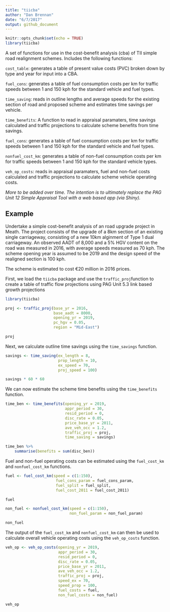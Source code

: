 ```yaml
---
title: "tiicba"
author: "Dan Brennan"
date: "6/7/2017"
output: github_document
---
```


```r
knitr::opts_chunk$set(echo = TRUE)
library(tiicba)
```

A set of functions for use in the cost-benefit analysis (cba) of TII simple road realignment schemes. Includes the following functions:

`cost_table`: generates a table of present value costs (PVC) broken down by type and year for input into a CBA.

`fuel_cons`: generates a table of fuel consumption costs per km for traffic speeds between 1 and 150 kph for the standard vehicle and fuel types.

`time_saving`: reads in outline lengths and average speeds for the existing section of road and proposed scheme and estimates time savings per vehicle.

`time_benefits`: A function to read in appraisal paramaters, time savings calculated and traffic projections to calculate scheme benefits from time savings.

`fuel_cons`: generates a table of fuel consumption costs per km for traffic speeds between 1 and 150 kph for the standard vehicle and fuel types.

`nonfuel_cost_km`: generates a table of non-fuel consumption costs per km for traffic speeds between 1 and 150 kph for the standard vehicle types.

`veh_op_costs`: reads in appraisal paramaters, fuel and non-fuel costs calculated and traffic projections to calculate scheme vehicle operating costs.

*More to be added over time. The intention is to ultimately replace the PAG Unit 12 Simple Appraisal Tool with a web based app (via Shiny).*

## Example

Undertake a simple cost-benefit analysis of an road upgrade project in Meath. The project consists of the upgrade of a 8km section of an existing single carriageway, consisting of a new 10km alginment of Type 1 dual carriageway. An observed AADT of 8,000 and a 5% HGV content on the road was measured in 2016, with average speeds measured as 70 kph. The scheme opening year is assumed to be 2019 and the design speed of the realigned section is 100 kph.

The scheme is estimated to cost €20 million in 2016 prices.

First, we load the `tiicba` package and use the `traffic_proj`function to create a table of traffic flow projections using PAG Unit 5.3 link based growth projections

```r
library(tiicba)

proj <- traffic_proj(base_yr = 2016,
                     base_aadt = 8000,
                     opening_yr = 2019,
                     pc_hgv = 0.05,
                     region = "Mid-East")

proj
```

Next, we calculate outline time savings using the `time_savings` function.
```r
savings <- time_saving(ex_length = 8,
                       prop_length = 10,
                       ex_speed = 70,
                       proj_speed = 100)

savings * 60 * 60
```

We can now estimate the scheme time benefits using the `time_benefits` function.
```r
time_ben <- time_benefits(opening_yr = 2019,
                          appr_period = 30,
                          resid_period = 0,
                          disc_rate = 0.05,
                          price_base_yr = 2011,
                          ave_veh_occ = 1.2,
                          traffic_proj = proj,
                          time_saving = savings)

time_ben %>% 
    summarise(benefits = sum(disc_ben))
```

Fuel and non-fuel operating costs can be estimated using the `fuel_cost_km` and `nonfuel_cost_km` functions.
```r
fuel <- fuel_cost_km(speed = c(1:150),
                      fuel_cons_param = fuel_cons_param,
                      fuel_split = fuel_split,
                      fuel_cost_2011 = fuel_cost_2011)

fuel
```

```r
non_fuel <- nonfuel_cost_km(speed = c(1:150),
                            non_fuel_param = non_fuel_param)

non_fuel
```

The output of the `fuel_cost_km` and `nonfuel_cost_km` can then be used to calculate overall vehicle operating costs using the `veh_op_costs` function.
```r
veh_op <- veh_op_costs(opening_yr = 2019,
                       appr_period = 30,
                       resid_period = 0,
                       disc_rate = 0.05,
                       price_base_yr = 2011,
                       ave_veh_occ = 1.2,
                       traffic_proj = proj,
                       speed_ex = 70,
                       speed_prop = 100,
                       fuel_costs = fuel,
                       non_fuel_costs = non_fuel)

veh_op
```
